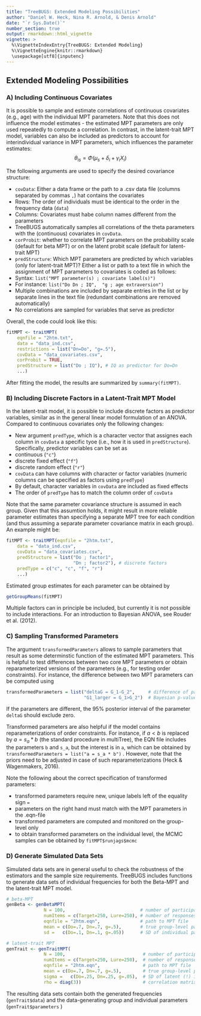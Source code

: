 ```yaml
---
title: "TreeBUGS: Extended Modeling Possibilities"
author: "Daniel W. Heck, Nina R. Arnold, & Denis Arnold"
date: "`r Sys.Date()`"
number_section: true
output: rmarkdown::html_vignette
vignette: >
  %\VignetteIndexEntry{TreeBUGS: Extended Modeling}
  %\VignetteEngine{knitr::rmarkdown}
  \usepackage[utf8]{inputenc}
---
```

  
## Extended Modeling Possibilities

### A) Including Continuous Covariates

It is possible to sample and estimate correlations of continuous covariates (e.g., age) with the individual MPT parameters. Note that this does not influence the model estimates - the estimated MPT parameters are only used repeatedly to compute a correlation. In contrast, in the latent-trait MPT model, variables can also be included as predictors to account for interindividual variance in MPT parameters, which influences the parameter estimates:
$$\theta_{is} = \Phi(\mu_s + \delta_i + \gamma_i X_i)$$

The following arguments are used to specify the desired covariance structure:

* `covData`: Either a data frame or the path to a .csv data file (columns separated by commas `,`) hat contains the covariates
* Rows: The order of individuals must be identical to the order in the frequency data (`data`)
* Columns: Covariates must habe column names different from the parameters
* TreeBUGS automatically samples all correlations of the theta parameters with the (continuous) covariates in `covData`.
* `corProbit`: whether to correlate MPT parameters on the probability scale (default for beta MPT) or on the latent probit scale (default for latent-trait MPT)
* `predStructure`: Which MPT parameters are predicted by which variables (only for latent-trait MPT)? Either a list or path to a text file in which the assignment of MPT parameters to covariates is coded as follows:
* Syntax: `list("MPT parameter(s) ; covariate label(s)")`
* For instance: `list("Do Dn ; IQ",  "g ; age extraversion")` 
* Multiple combinations are included by separate entries in the list or by separate lines in the text file (redundant combinations are removed automatically)
* No correlations are sampled for variables that serve as predictor

Overall, the code could look like this:

```r
fitMPT <- traitMPT(
    eqnfile = "2htm.txt", 
    data = "data_ind.csv",   
    restrictions = list("Dn=Do", "g=.5"),  
    covData = "data_covariates.csv", 
    corProbit = TRUE,
    predStructure = list("Do ; IQ"), # IQ as predictor for Do=Dn
    ...)
```

After fitting the model, the results are summarized by `summary(fitMPT)`.



### B) Including Discrete Factors in a Latent-Trait MPT Model

In the latent-trait model, it is possible to include discrete factors as predictor variables, similar as in the general linear model formulation of an ANOVA. Compared to continuous covariates only the following changes:

* New argument `predType`, which is a character vector that assignes each column in `covData` a specific tyoe (i.e., how it is used in `predStructure`). Specifically, predictor variables can be set as
* continuous (`"c"`)
* discrete fixed effect (`"f"`)
* discrete random effect (`"r"`)
* `covData` can have columns with character or factor variables (numeric columns can be specified as factors using `predType`)
* By default, character variables in `covData` are included as fixed effects
* The order of `predType` has to match the column order of `covData`

Note that the same parameter covariance structure is assumed in each group. Given that this assumtion holds, it might result in more reliable parameter estimates than specifying a separate MPT tree for each condition (and thus assuming a separate parameter covariance matrix in each group). An example might be: 

```r
fitMPT <- traitMPT(eqnfile = "2htm.txt", 
    data = "data_ind.csv",   
    covData = "data_covariates.csv", 
    predStructure = list("Do ; factor1", 
                         "Dn ; factor2"), # discrete factors
    predType = c("c", "c", "f", "r")
    ...)
```

Estimated group estimates for each parameter can be obtained by 

```r
getGroupMeans(fitMPT)
```


Multiple factors can in principle be included, but currently it is not possible to include interactions. For an introduction to Bayesian ANOVA, see Rouder et al. (2012).


### C) Sampling Transformed Parameters

The argument `transformedParameters` allows to sample parameters that result as some determinstic function of the estimated MPT parameters. This is helpful to test differences between two core MPT parameters or obtain reparameterized versions of the parameters (e.g., for testing order constraints). For instance, the difference between two MPT parameters can be computed using

```r
transformedParameters = list("deltaG = G_1-G_2",     # difference of parameters
                             "G1_larger = G_1>G_2")  # Bayesian p-value / testing order constraints
```

If the parameters are different, the 95% posterior interval of the parameter `deltaG` should exclude zero. 

Transformed parameters are also helpful if the model contains reparameterizations of order constraints. For instance, if $a<b$ is replaced by $a = s_a * b$ (the standard procedure in multiTree), the EQN file includes the parameters `b` and  `s_a`, but the interest is in `a`, which can be obtained by `transformedParameters = list("a = s_a * b")` . However, note that the priors need to be adjusted in case of such reparameterizations (Heck & Wagenmakers, 2016).

Note the following about the correct specification of transformed parameters:

* transformed parameters require new, unique labels left of the equality sign `=` 
* parameters on the right hand must match with the MPT parameters in the .eqn-file
* transformed parameters are computed and monitored on the group-level only
* to obtain transformed parameters on the individual level, the MCMC samples can be obtained by `fitMPT$runjags$mcmc`


### D) Generate Simulated Data Sets

Simulated data sets are in general useful to check the robustness of the estimators and the sample size requirements. TreeBUGS includes functions to generate data sets of individual frequencies for both the Beta-MPT and the latent-trait MPT model. 

```r
# beta-MPT
genBeta <- genBetaMPT(
              N = 100,                            # number of participants     
              numItems = c(Target=250, Lure=250), # number of responses per tree
              eqnfile = "2htm.eqn",               # path to MPT file
              mean = c(Do=.7, Dn=.7, g=.5),       # true group-level parameters
              sd =   c(Do=.1, Dn=.1, g=.05))      # SD of individual parameters

# latent-trait MPT
genTrait <- genTraitMPT(
              N = 100,                             # number of participants     
              numItems = c(Target=250, Lure=250),  # number of responses per tree
              eqnfile = "2htm.eqn",                # path to MPT file
              mean = c(Do=.7, Dn=.7, g=.5),        # true group-level parameters
              sigma =   c(Do=.25, Dn=.25, g=.05),  # SD of latent (!) individual parameters
              rho = diag(3))                       # correlation matrix. here: no correlation
```

The resulting data sets contain both the generated frequencies (`genTrait$data`) and the data-generating group and individual parameters (`genTrait$parameters` )


